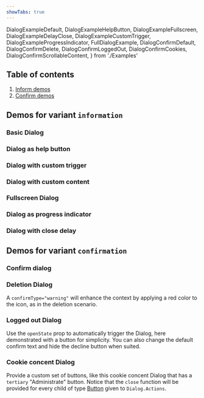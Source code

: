 ```yaml
---
showTabs: true
---
```


  DialogExampleDefault,
  DialogExampleHelpButton,
  DialogExampleFullscreen,
  DialogExampleDelayClose,
  DialogExampleCustomTrigger,
  DialogExampleProgressIndicator,
  FullDialogExample,
  DialogConfirmDefault,
  DialogConfirmDelete,
  DialogConfirmLoggedOut,
  DialogConfirmCookies,
  DialogConfirmScrollableContent,
} from './Examples'

## Table of contents

1. [Inform demos](/uilib/components/dialog/demos#demos-for-variant-information)
1. [Confirm demos](/uilib/components/dialog/demos#demos-for-variant-confirmation)

## Demos for variant `information`

### Basic Dialog

<DialogExampleDefault />

### Dialog as help button

<DialogExampleHelpButton />

### Dialog with custom trigger

<DialogExampleCustomTrigger />

### Dialog with custom content

<FullDialogExample />

### Fullscreen Dialog

<DialogExampleFullscreen />

### Dialog as progress indicator

<DialogExampleProgressIndicator />

### Dialog with close delay

<DialogExampleDelayClose />

## Demos for variant `confirmation`

### Confirm dialog

<DialogConfirmDefault />

### Deletion Dialog

A `confirmType="warning"` will enhance the context by applying a red color to the icon, as in the deletion scenario.

<DialogConfirmDelete />

### Logged out Dialog

Use the `openState` prop to automatically trigger the Dialog, here demonstrated with a button for simplicity. You can also change the default confirm text and hide the decline button when suited.

<DialogConfirmLoggedOut />

### Cookie concent Dialog

Provide a custom set of buttons, like this cookie concent Dialog that has a `tertiary` "Administrate" button. Notice that the `close` function will be provided for every child of type [Button](/uilib/components/button) given to `Dialog.Actions`.

<DialogConfirmCookies />

<DialogConfirmScrollableContent />
